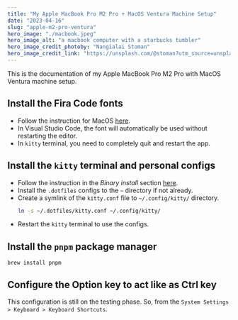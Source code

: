 ```yaml
---
title: "My Apple MacBook Pro M2 Pro + MacOS Ventura Machine Setup"
date: "2023-04-16"
slug: "apple-m2-pro-ventura"
hero_image: "./macbook.jpeg"
hero_image_alt: "a macbook computer with a starbucks tumbler"
hero_image_credit_photoby: "Nangialai Stoman"
hero_image_credit_link: "https://unsplash.com/@stoman?utm_source=unsplash&utm_medium=referral&utm_content=creditCopyText"
---
```


This is the documentation of my Apple MacBook Pro M2 Pro with MacOS Ventura
machine setup.

## Install the Fira Code fonts

- Follow the instruction for MacOS [here](https://github.com/tonsky/FiraCode/wiki/Installing).
- In Visual Studio Code, the font will automatically be used without
  restarting the editor.
- In `kitty` terminal, you need to completely quit and restart the app.

## Install the `kitty` terminal and personal configs

- Follow the instruction in the *Binary install* section [here](https://sw.kovidgoyal.net/kitty/binary/#binary-install).
- Install the `.dotfiles` configs to the `~` directory if not already.
- Create a symlink of the `kitty.conf` file to `~/.config/kitty/` directory.
  ```bash
  ln -s ~/.dotfiles/kitty.conf ~/.config/kitty/
  ```
- Restart the `kitty` terminal to use the configs.

## Install the `pnpm` package manager

```
brew install pnpm
```

## Configure the Option key to act like as Ctrl key

This configuration is still on the testing phase. So, from the `System
Settings > Keyboard > Keyboard Shortcuts`.
